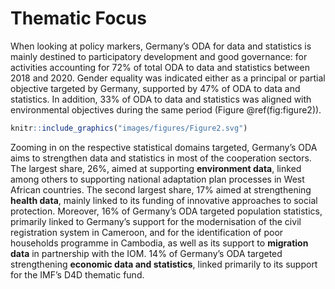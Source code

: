 # Thematic Focus {-}

When looking at policy markers, Germany's ODA for data and statistics is mainly destined to participatory development and good governance: for activities accounting for 72% of total ODA to data and statistics between 2018 and 2020. Gender equality was indicated either as a principal or partial objective targeted by Germany, supported by 47% of ODA to data and statistics. In addition, 33% of ODA to data and statistics was aligned with environmental objectives during the same period (Figure \@ref(fig:figure2)).

``` r

knitr::include_graphics("images/figures/Figure2.svg")

```

Zooming in on the respective statistical domains targeted, Germany's ODA aims to strengthen data and statistics in most of the cooperation sectors. The largest share, 26%, aimed at supporting **environment data**, linked among others to supporting national adaptation plan processes in West African countries. The second largest share, 17% aimed at strengthening **health data**, mainly linked to its funding of innovative approaches to social protection. Moreover, 16% of Germany's ODA targeted population statistics, primarily linked to Germany's support for the modernisation of the civil registration system in Cameroon, and for the identification of poor households programme in Cambodia, as well as its support to **migration data** in partnership with the IOM. 14% of Germany's ODA targeted strengthening **economic data and statistics**, linked primarily to its support for the IMF's D4D thematic fund.
